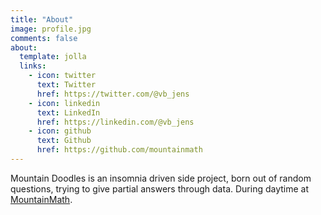 ```yaml
---
title: "About"
image: profile.jpg
comments: false
about:
  template: jolla
  links:
    - icon: twitter
      text: Twitter
      href: https://twitter.com/@vb_jens
    - icon: linkedin
      text: LinkedIn
      href: https://linkedin.com/@vb_jens
    - icon: github
      text: Github
      href: https://github.com/mountainmath
---
```


Mountain Doodles is an insomnia driven side project, born out of random questions, trying to give partial answers through data. During daytime at [MountainMath](https://mountainmath.ca).

